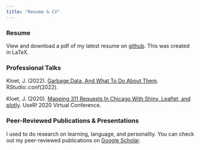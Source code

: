 ```yaml
---
title: "Resume & CV"
---
```


### Resume

View and download a pdf of my latest resume on [github](https://github.com/jimtheflash/jk-resume/blob/master/jk-resume.pdf){target="_blank"}. This was created in LaTeX.

### Professional Talks

Kloet, J. (2022). [Garbage Data, And What To Do About Them](https://www.youtube.com/watch?v=PJUHRI30HBs). RStudio::conf(2022).

Kloet, J. (2020). [Mapping 311 Requests In Chicago With Shiny, Leaflet, and plotly](https://www.youtube.com/watch?v=vsjbcKsORGs). UseR! 2020 Virtual Conference.

### Peer-Reviewed Publications & Presentations

I used to do research on learning, language, and personality. You can check out my peer-reviewed publications on [Google Scholar](https://scholar.google.com/citations?hl=en&user=6d1zQugAAAAJ&view_op=list_works&sortby=pubdate).
